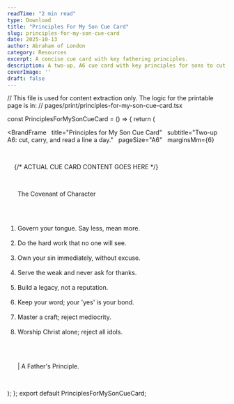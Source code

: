 ```yaml
---
readTime: "2 min read"
type: Download
title: "Principles For My Son Cue Card"
slug: principles-for-my-son-cue-card
date: 2025-10-13
author: Abraham of London
category: Resources
excerpt: A concise cue card with key fathering principles.
description: A two-up, A6 cue card with key principles for sons to cut, carry, and read daily.
coverImage: ''
draft: false
---
```


// This file is used for content extraction only. The logic for the printable page is in:
// pages/print/principles-for-my-son-cue-card.tsx

const PrinciplesForMySonCueCard = () => {
return (

<BrandFrame
  title="Principles for My Son Cue Card"
  subtitle="Two-up A6: cut, carry, and read a line a day."
  pageSize="A6" 
  marginsMm={6}
>
  <div className="flex flex-col h-full text-[8pt] p-1">
    {/* ACTUAL CUE CARD CONTENT GOES HERE */}

    <div className="text-center font-bold text-[9pt] border-b pb-1 mb-1">
      The Covenant of Character
    </div>

    <ol className="list-decimal list-inside space-y-1">
      <li className="font-semibold">Govern your tongue. Say less, mean more.</li>
      <li>Do the hard work that no one will see.</li>
      <li>Own your sin immediately, without excuse.</li>
      <li>Serve the weak and never ask for thanks.</li>
      <li>Build a legacy, not a reputation.</li>
      <li>Keep your word; your 'yes' is your bond.</li>
      <li>Master a craft; reject mediocrity.</li>
      <li>Worship Christ alone; reject all idols.</li>
    </ol>

    <div className="mt-auto pt-2 text-center text-[7pt] text-gray-500">
      <EmbossedBrandMark /> | A Father's Principle.
    </div>

  </div>
</BrandFrame>
); }; export default PrinciplesForMySonCueCard;

